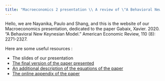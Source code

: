 ```yaml
---
title: "Macroeconomics 2 presentation \\ A review of \"A Behavioral New Keynesian Model\" of Xavier Gabaix"
---
```


Hello, we are Nayanika, Paulo and Shang, and this is the website of our Macroeconomics presentation, dedicated to the paper  Gabaix, Xavier. 2020. "A Behavioral New Keynesian Model." American Economic Review, 110 (8): 2271-2327. 


Here are some useful resources : 

- The slides of our presentation 
- [The final version of the paper presented](https://www.aeaweb.org/articles?id=10.1257/aer.20162005)
- [An additional description of the equations of the paper](./Resources/Equations_description/Equations_description.pdf)
- [The online appendix of the paper](https://www.aeaweb.org/content/file?id=12652)
